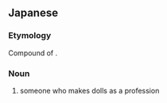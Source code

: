 ==Japanese==
{{ja-kanjitab|にん|ぎょう|か|yomi=on}}

===Etymology===
Compound of {{suffix|人形|家|t1=doll|tr1=ningyō|t2=-er|tr2=ka|lang=ja|sort=にんぎょうか}}.

===Noun===
{{ja-noun|にんぎょうか}}

# someone who makes dolls as a profession